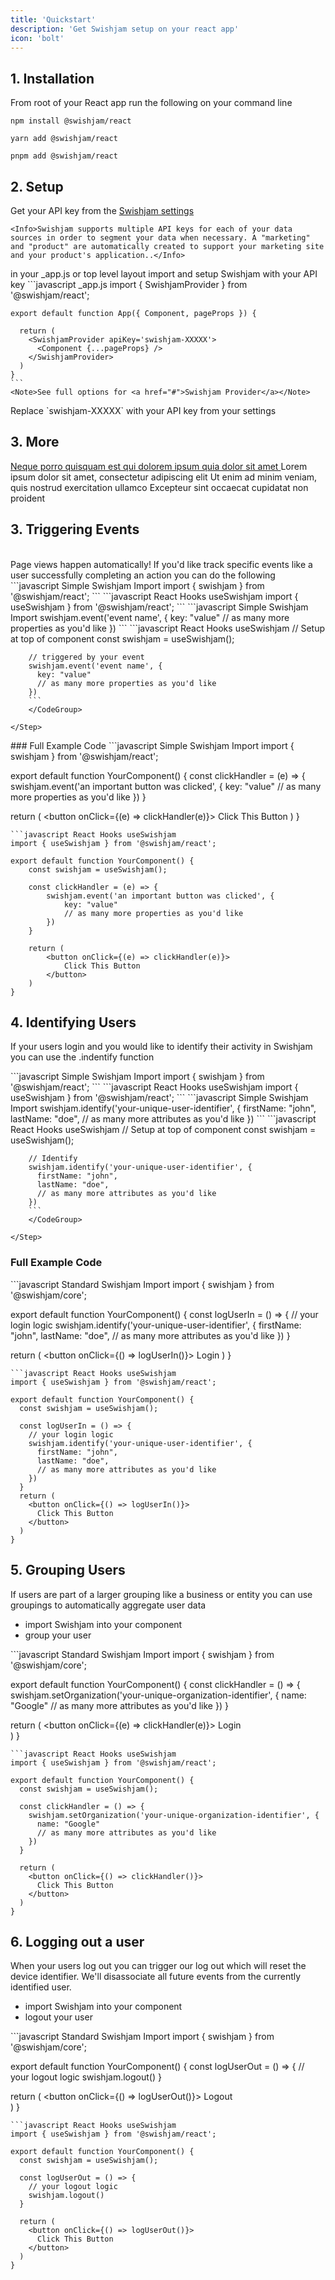 ```yaml
---
title: 'Quickstart'
description: 'Get Swishjam setup on your react app'
icon: 'bolt'
---
```


## 1. Installation 
From root of your React app run the following on your command line 
<CodeGroup>
```shell npm 
npm install @swishjam/react
```
```shell yarn 
yarn add @swishjam/react
```
```shell pnpm 
pnpm add @swishjam/react
```
</CodeGroup>

## 2. Setup
<Steps>
  <Step title="Get API Key">
    Get your API key from the <a target="_blank" href="https://app.swishjam.com/settings">Swishjam settings</a>

    <Info>Swishjam supports multiple API keys for each of your data sources in order to segment your data when necessary. A "marketing" and "product" are automatically created to support your marketing site and your product's application..</Info>
  </Step> 
  <Step title="Edit Top Level Components">
    in your _app.js or top level layout import and setup Swishjam with your API key 
    ```javascript _app.js 
    import { SwishjamProvider } from '@swishjam/react';

    export default function App({ Component, pageProps }) {

      return (
        <SwishjamProvider apiKey='swishjam-XXXXX'>
          <Component {...pageProps} />
        </SwishjamProvider>
      )
    }
    ```
    <Note>See full options for <a href="#">Swishjam Provider</a></Note>
  </Step> 
  <Step title="Replace API Key">
    Replace `swishjam-XXXXX` with your API key from your settings
  </Step> 
</Steps> 

## 3. More

<CardGroup cols={2}>
  <a href="">
    <Card title="Trigger Events" icon="star">
        Neque porro quisquam est qui dolorem ipsum quia dolor sit amet
    </Card>
  </a>
  <Card title="Identify Users" icon="user">
    Lorem ipsum dolor sit amet, consectetur adipiscing elit
  </Card>
  <Card title="Grouping Users" icon="users">
    Ut enim ad minim veniam, quis nostrud exercitation ullamco
  </Card>
  <Card title="Logging Out Users" icon="arrow-right-from-bracket">
    Excepteur sint occaecat cupidatat non proident
  </Card>
</CardGroup>


## 3. Triggering Events
<br />
<Tip>Page views happen automatically! If you'd like track specific events like a user successfully completing an action you can do the following</Tip>
<Steps>
    <Step title="Import Swishjam into your component">
        <CodeGroup>
        ```javascript Simple Swishjam Import 
        import { swishjam } from '@swishjam/react';
        ```
        ```javascript React Hooks useSwishjam 
        import { useSwishjam } from '@swishjam/react';
        ```
        </CodeGroup> 
    </Step>
    <Step title="Trigger your event">
        <CodeGroup>
        ```javascript Simple Swishjam Import 
          swishjam.event('event name', {
            key: "value"
            // as many more properties as you'd like
          })
        ```
        ```javascript React Hooks useSwishjam 
        // Setup at top of component   
        const swishjam = useSwishjam();

        // triggered by your event 
        swishjam.event('event name', {
          key: "value"
          // as many more properties as you'd like
        })
        ```
        </CodeGroup> 

    </Step>
</Steps> 
### Full Example Code
<CodeGroup>
```javascript Simple Swishjam Import 
import { swishjam } from '@swishjam/react';

export default function YourComponent() {
  const clickHandler = (e) => {
    swishjam.event('an important button was clicked', {
      key: "value"
      // as many more properties as you'd like
    })
  }

  return (
    <button onClick={(e) => clickHandler(e)}>
      Click This Button
    </button>
  )
}
```
```javascript React Hooks useSwishjam 
import { useSwishjam } from '@swishjam/react';

export default function YourComponent() {
    const swishjam = useSwishjam();

    const clickHandler = (e) => {
        swishjam.event('an important button was clicked', {
            key: "value"
            // as many more properties as you'd like
        })
    }

    return (
        <button onClick={(e) => clickHandler(e)}>
            Click This Button
        </button>        
    )
}
```
</CodeGroup> 


## 4. Identifying Users

If your users login and you would like to identify their activity in Swishjam you can use the .indentify function 

<Steps>
    <Step title="Import Swishjam into your component">
        <CodeGroup>
        ```javascript Simple Swishjam Import 
        import { swishjam } from '@swishjam/react';
        ```
        ```javascript React Hooks useSwishjam 
        import { useSwishjam } from '@swishjam/react';
        ```
        </CodeGroup> 
    </Step>
    <Step title="Identify your users">
        <CodeGroup>
        ```javascript Simple Swishjam Import 
        swishjam.identify('your-unique-user-identifier', {
          firstName: "john",
          lastName: "doe",
          // as many more attributes as you'd like
        })
        ```
        ```javascript React Hooks useSwishjam 
        // Setup at top of component   
        const swishjam = useSwishjam();

        // Identify 
        swishjam.identify('your-unique-user-identifier', {
          firstName: "john",
          lastName: "doe",
          // as many more attributes as you'd like
        })
        ```
        </CodeGroup> 

    </Step>
</Steps> 

### Full Example Code
<CodeGroup>
```javascript Standard Swishjam Import 
import { swishjam } from '@swishjam/core';

export default function YourComponent() {
  const logUserIn = () => {
    // your login logic
    swishjam.identify('your-unique-user-identifier', {
      firstName: "john",
      lastName: "doe",
      // as many more attributes as you'd like
    })
  }

  return (
    <button onClick={() => logUserIn()}>
      Login
    </button>
  )
}
```
```javascript React Hooks useSwishjam 
import { useSwishjam } from '@swishjam/react';

export default function YourComponent() {
  const swishjam = useSwishjam();

  const logUserIn = () => {
    // your login logic
    swishjam.identify('your-unique-user-identifier', {
      firstName: "john",
      lastName: "doe",
      // as many more attributes as you'd like
    })
  }
  return (
    <button onClick={() => logUserIn()}>
      Click This Button
    </button>
  )
}
```
</CodeGroup>

## 5. Grouping Users 

If users are part of a larger grouping like a business or entity you can use groupings to automatically aggregate user data

- import Swishjam into your component
- group your user

<CodeGroup>
```javascript Standard Swishjam Import
import { swishjam } from '@swishjam/core';

export default function YourComponent() {
  const clickHandler = () => {
    swishjam.setOrganization('your-unique-organization-identifier', {
      name: "Google"
      // as many more attributes as you'd like
    })
  }

  return (
    <button onClick={(e) => clickHandler(e)}>
      Login
    </button>        
  )
}
```
```javascript React Hooks useSwishjam 
import { useSwishjam } from '@swishjam/react';

export default function YourComponent() {
  const swishjam = useSwishjam();

  const clickHandler = () => {
    swishjam.setOrganization('your-unique-organization-identifier', {
      name: "Google"
      // as many more attributes as you'd like
    })
  }

  return (
    <button onClick={() => clickHandler()}>
      Click This Button
    </button>        
  )
}
```
</CodeGroup>

## 6. Logging out a user

When your users log out you can trigger our log out which will reset the device identifier. We'll disassociate all future events from the currently identified user.

- import Swishjam into your component
- logout your user

<CodeGroup>
```javascript Standard Swishjam Import 
import { swishjam } from '@swishjam/core';

export default function YourComponent() {
  const logUserOut = () => {
    // your logout logic
    swishjam.logout()
  }

  return (
    <button onClick={() => logUserOut()}>
      Logout
    </button>        
  )
}
```
```javascript React Hooks useSwishjam
import { useSwishjam } from '@swishjam/react';

export default function YourComponent() {
  const swishjam = useSwishjam();

  const logUserOut = () => {
    // your logout logic
    swishjam.logout()
  }

  return (
    <button onClick={() => logUserOut()}>
      Click This Button
    </button>
  )
}
```
</CodeGroup>
